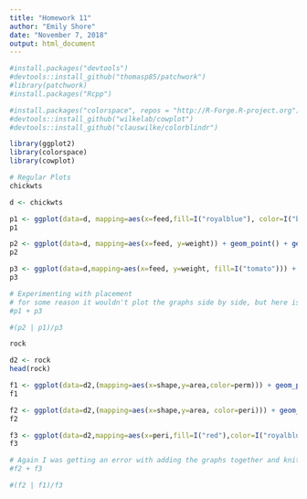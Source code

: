 ```yaml
---
title: "Homework 11"
author: "Emily Shore"
date: "November 7, 2018"
output: html_document
---
```


```r
#install.packages("devtools")
#devtools::install_github("thomasp85/patchwork")
#library(patchwork)
#install.packages("Rcpp")

#install.packages("colorspace", repos = "http://R-Forge.R-project.org")
#devtools::install_github("wilkelab/cowplot")
#devtools::install_github("clauswilke/colorblindr")

library(ggplot2)
library(colorspace)
library(cowplot)

# Regular Plots
chickwts

d <- chickwts

p1 <- ggplot(data=d, mapping=aes(x=feed,fill=I("royalblue"), color=I("black"))) + geom_bar()
p1

p2 <- ggplot(data=d, mapping=aes(x=feed, y=weight)) + geom_point() + geom_smooth()
p2

p3 <- ggplot(data=d,mapping=aes(x=feed, y=weight, fill=I("tomato"))) + geom_boxplot() 
p3

# Experimenting with placement
# for some reason it wouldn't plot the graphs side by side, but here is my code
#p1 + p3

#(p2 | p1)/p3

rock

d2 <- rock
head(rock)

f1 <- ggplot(data=d2,(mapping=aes(x=shape,y=area,color=perm))) + geom_point()
f1

f2 <- ggplot(data=d2,(mapping=aes(x=shape,y=area, color=peri))) + geom_point()
f2

f3 <- ggplot(data=d2,mapping=aes(x=peri,fill=I("red"),color=I("royalblue"))) + geom_histogram()
f3

# Again I was getting an error with adding the graphs together and knitting, but here is my code
#f2 + f3

#(f2 | f1)/f3
             


















```
